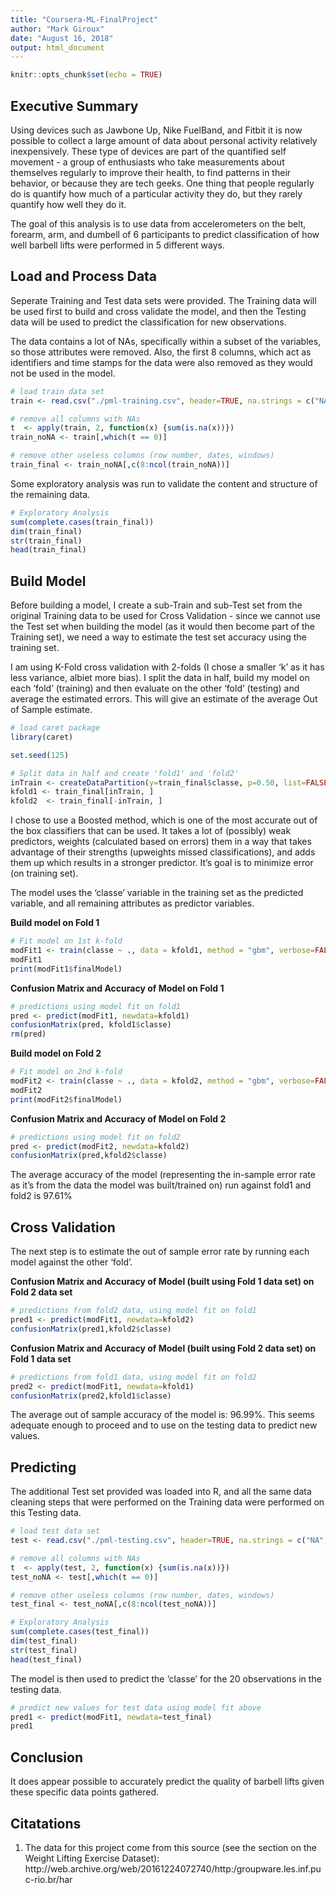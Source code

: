 ---
title: "Coursera-ML-FinalProject"
author: "Mark Giroux"
date: "August 16, 2018"
output: html_document
---

```{r setup, include=FALSE}
knitr::opts_chunk$set(echo = TRUE)
```

## Executive Summary  

Using devices such as Jawbone Up, Nike FuelBand, and Fitbit it is now possible to collect a large amount of data about personal activity relatively inexpensively. These type of devices are part of the quantified self movement - a group of enthusiasts who take measurements about themselves regularly to improve their health, to find patterns in their behavior, or because they are tech geeks. One thing that people regularly do is quantify how much of a particular activity they do, but they rarely quantify how well they do it.  

The goal of this analysis is to use data from accelerometers on the belt, forearm, arm, and dumbell of 6 participants to predict classification of how well barbell lifts were performed in 5 different ways.  



## Load and Process Data

Seperate Training and Test data sets were provided. The Training data will be used first to build and cross validate the model, and then the Testing data will be used to predict the classification for new observations. 

The data contains a lot of NAs, specifically within a subset of the variables, so those attributes were removed. Also, the first 8 columns, which act as identifiers and time stamps for the data were also removed as they would not be used in the model.

```{r}
# load train data set
train <- read.csv("./pml-training.csv", header=TRUE, na.strings = c("NA",""," "))

# remove all columns with NAs
t  <- apply(train, 2, function(x) {sum(is.na(x))})
train_noNA <- train[,which(t == 0)]

# remove other useless columns (row number, dates, windows) 
train_final <- train_noNA[,c(8:ncol(train_noNA))]
```

Some exploratory analysis was run to validate the content and structure of the remaining data.  

```{r, results=FALSE}
# Exploratory Analysis
sum(complete.cases(train_final))
dim(train_final)
str(train_final)
head(train_final)
```


## Build Model

Before building a model, I create a sub-Train and sub-Test set from the original Training data to be used for Cross Validation - since we cannot use the Test set when building the model (as it would then become part of the Training set), we need a way to estimate the test set accuracy using the training set.

I am using K-Fold cross validation with 2-folds (I chose a smaller 'k' as it has less variance, albiet more bias). I split the data in half, build my model on each 'fold' (training) and then evaluate on the other 'fold' (testing) and average the estimated errors. This will give an estimate of the average Out of Sample estimate. 

```{r, results=FALSE, warning=FALSE, message=FALSE}
# load caret package
library(caret)

set.seed(125)

# Split data in half and create 'fold1' and 'fold2'
inTrain <- createDataPartition(y=train_final$classe, p=0.50, list=FALSE)
kfold1 <- train_final[inTrain, ]
kfold2  <- train_final[-inTrain, ]
```


I chose to use a Boosted method, which is one of the most accurate out of the box classifiers that can be used. It takes a lot of (possibly) weak predictors,
weights (calculated based on errors) them in a way that takes advantage of their strengths (upweights missed classifications), and adds them up which results in a stronger predictor. It's goal is to minimize error (on training set). 

The model uses the 'classe' variable in the training set as the predicted variable, and all remaining attributes as predictor variables.

**Build model on Fold 1**  
```{r model1, results=FALSE}
# Fit model on 1st k-fold
modFit1 <- train(classe ~ ., data = kfold1, method = "gbm", verbose=FALSE)
modFit1
print(modFit1$finalModel)
```

**Confusion Matrix and Accuracy of Model on Fold 1**  
```{r}
# predictions using model fit on fold1
pred <- predict(modFit1, newdata=kfold1)
confusionMatrix(pred, kfold1$classe)  
rm(pred)
```


**Build model on Fold 2**  
```{r model2, results=FALSE}
# Fit model on 2nd k-fold
modFit2 <- train(classe ~ ., data = kfold2, method = "gbm", verbose=FALSE)
modFit2
print(modFit2$finalModel)
```

**Confusion Matrix and Accuracy of Model on Fold 2**  
```{r}
# predictions using model fit on fold2
pred <- predict(modFit2, newdata=kfold2)
confusionMatrix(pred,kfold2$classe)  
```

The average accuracy of the model (representing the in-sample error rate as it's from the data the model was built/trained on) run against fold1 and fold2 is 97.61%



## Cross Validation

The next step is to estimate the out of sample error rate by running each model against the other 'fold'.  


**Confusion Matrix and Accuracy of Model (built using Fold 1 data set) on Fold 2 data set**  
```{r}
# predictions from fold2 data, using model fit on fold1
pred1 <- predict(modFit1, newdata=kfold2)
confusionMatrix(pred1,kfold2$classe)  
```

**Confusion Matrix and Accuracy of Model (built using Fold 2 data set) on Fold 1 data set**  
```{r}
# predictions from fold1 data, using model fit on fold2
pred2 <- predict(modFit1, newdata=kfold1)
confusionMatrix(pred2,kfold1$classe)  
```

The average out of sample accuracy of the model is: 96.99%.  This seems adequate enough to proceed and to use on the testing data to predict new values.  


## Predicting 

The additional Test set provided was loaded into R, and all the same data cleaning steps that were performed on the Training data were performed on this Testing data.  

```{r, results=FALSE}
# load test data set
test <- read.csv("./pml-testing.csv", header=TRUE, na.strings = c("NA",""," "))

# remove all columns with NAs
t  <- apply(test, 2, function(x) {sum(is.na(x))})
test_noNA <- test[,which(t == 0)]

# remove other useless columns (row number, dates, windows) 
test_final <- test_noNA[,c(8:ncol(test_noNA))]

# Exploratory Analysis
sum(complete.cases(test_final))
dim(test_final)
str(test_final)
head(test_final)
```

The model is then used to predict the 'classe' for the 20 observations in the testing data.  

```{r}
# predict new values for test data using model fit above
pred1 <- predict(modFit1, newdata=test_final)
pred1
```


## Conclusion

It does appear possible to accurately predict the quality of barbell lifts given these specific data points gathered. 



## Citatations
1. The data for this project come from this source (see the section on the Weight Lifting Exercise Dataset): http://web.archive.org/web/20161224072740/http:/groupware.les.inf.puc-rio.br/har  
